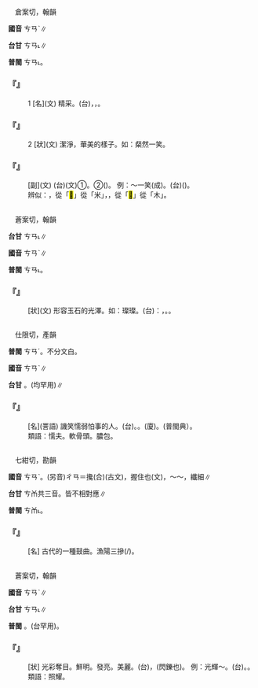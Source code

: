 
=={{ruby|粲|ㄘㄢˋ}}==

　倉案切，翰韻

'''國音''' <rt>ㄘㄢˋ</rt>∥

'''台甘''' <rt>ㄘㄢ˪</rt>∥

'''普閩''' <rt>ㄘㄢ˪</rt>。

    

==='''『{{ruby|粲|ㄘㄢˋ}}』'''===
:1  [名](文) 精采。(台){{ruby|白|ㄅㆤㆷ ͘}}{{ruby|米|ㆠㄧˋ}}，{{ruby|古|ㄍㆦˋ}}{{ruby|早|ㄗㄚˋ}}{{ruby|叫|ㄍㄧㄜ˪}}{{ruby|做|ㄗㄨㆤ˪}}{{ruby|/|ㄗㄜ˪}}{{ruby|白|ㄅㆤㆷ ͘}}{{ruby|粲|ㄘㄢ˪}}，{{ruby|黃|ㆭˊ}}{{ruby|粲|ㄘㄢ˪}}。
    

==='''『{{ruby|粲|ㄘㄢˋ}}』'''===
:2  [狀](文) 潔淨，華美的樣子。如：粲然一笑。
    

==='''『{{ruby|粲|ㄘㄢˋ}}{{ruby|然|ㄖㄢˊ}}』'''===
: [副](文) (台)(文)①{{ruby|鮮|ㄒㄧㄢ}}{{ruby|明|ㆠㄧㄥˊ}}{{ruby|發|ㄏㄨㄚㆵ}}{{ruby|光|ㄍㆭ}}。②{{ruby|顯|ㄏㄧㄢˋ}}{{ruby|著|ㄉㄨ˪}}{{ruby|明|ㆠㄧㄥˊ}}{{ruby|白|ㄅㄧㆤㆶ ͘}}({{ruby|看|ㄎㄨㆩ˪}}{{ruby|真|ㄐㄧㄣ}}{{ruby|清|ㄑㄧㄥ}}{{ruby|楚|ㄘㄜˋ}}){{ruby|丌|ㆤ}}{{ruby|款|ㄎㄨㄢˋ}}。 例：～一笑(成)。(台){{ruby|笑|ㄑㄧㄜ˪}}{{ruby|<mark>&#xffa42;</mark>|ㄍㄚㆷ}}({{ruby|一|ㄐㄧㆵ ͘}}{{ruby|排|ㄅㄞˊ}}{{ruby|親|ㄑㄧㄣ}}{{ruby|像|ㄑㄧㆧ˫}}{{ruby|/|ㄑㄧㆫ˫}}{{ruby|白|ㄅㆤㆷ ͘}}{{ruby|玉|ㆣㄧㆤㆶ ͘}}{{ruby|米|ㆠㄧˋ}}{{ruby|丌|ㆤ}}{{ruby|嘴|ㄘㄨㄧ˪}}{{ruby|齒|ㄎㄧˋ}}{{ruby|看|ㄎㄨㆩ˪}}{{ruby|現|ㄏㄧㄢ˫}}{{ruby|現|ㄏㄧㄢ˫}}){{ruby|真|ㄐㄧㄣ}}{{ruby|<mark>&#xffad0;</mark>|ㄙㄨㄧˋ}}。
:辨似：{{ruby|粲|ㄘㄢˋ}}，從「<mark>&#xf9aca;</mark>」從「米」，{{ruby|桀|ㄐㄧㄝˊ}}，從「<mark>&#xf9acb;</mark>」從「木」。
:
    

=={{ruby|璨|ㄘㄢˋ}}==

　蒼案切，翰韻

'''台甘''' <rt>ㄘㄢ˪</rt>∥

'''國音''' <rt>ㄘㄢˋ</rt>∥

'''普閩''' <rt>ㄘㄢ˪</rt>。

    

==='''『{{ruby|璨|ㄘㄢˋ}}』'''===
: [狀](文) 形容玉石的光澤。如：璨璨。(台){{ruby|按|ㄢ˪}}：{{ruby|本|ㄅㄨㄣˋ}}{{ruby|形|ㄏㄧㄥˊ}}{{ruby|容|ㄧㆲˊ}}，{{ruby|玉|ㆣㄧㆤㆶ ͘}}{{ruby|仔|ㄚ}}{{ruby|丌|ㆤ}}{{ruby|金|ㄍㄧㆬ}}{{ruby|澤|ㄧㄚㆷ ͘}}。{{ruby|轉|ㄗㄨㄢˋ}}{{ruby|指|ㄍㄧˋ}}{{ruby|/|ㄐㄧˋ}}{{ruby|光|ㄍㆲ}}{{ruby|明|ㆠㄧㄥˊ}}{{ruby|丌|ㆤ}}{{ruby|款|ㄎㄨㄢˋ}}。
    

=={{ruby|孱|ㄘㄢˋ}}==

　仕限切，產韻

'''普閩''' <rt>ㄘㄢˊ</rt>{{ruby|、|ㄗㄢˊ}}。不分文白。

'''國音''' <rt>ㄘㄢˋ</rt>∥

'''台甘''' {{ruby|(文)|ㄘㄢ}}。{{ruby|(語)|ㄘㄢˊ}}(均罕用)∥

    

==='''『{{ruby|孱|ㄘㄢˋ}}{{ruby|頭|·ㄊㄡˊ}}』'''===
: [名](詈語) 譏笑懦弱怕事的人。(台){{ruby|病|ㄅㆥ˫}}{{ruby|/|ㄅㆪ˫}}{{ruby|癱|ㄊㄢ}}。{{ruby|荏|ㄌㆰˋ}}{{ruby|漢|ㄏㄢ˪}}。(廈){{ruby|軟|ㄋㆭˋ}}{{ruby|母|ㆠㄨˋ}}。{{ruby|<mark>&#xffb72;</mark>|ㄌㄢ˫}}{{ruby|蔓|ㄇㄨㄚ˫}}(普閩典）。
:類語：懦夫。軟骨頭。膿包。
:
    

=={{ruby|摻|ㄘㄢˋ}}==

　七紺切，勘韻

'''國音''' <rt>ㄘㄢˋ</rt>。(另音)<rt>ㄔㄢ</rt>＝攙(合){{ruby|。|ㄕㄢˇ}}(古文)，握住也{{ruby|。|ㄕㄢ}}(文)，～～，纖細∥

'''台甘''' <rt>ㄘㆰ</rt>{{ruby|。|ㄙㆰ}}{{ruby|。|ㄙㆰˋ}}共三音。皆不相對應∥

'''普閩''' <rt>ㄘㆰ˪</rt>。

    

==='''『{{ruby|摻|ㄘㄢˋ}}』'''===
: [名] 古代的一種鼓曲。漁陽三摻(/{{ruby|撾|ㄓㄨㄚ}})。
    

=={{ruby|燦|ㄘㄢˋ}}==

　蒼案切，翰韻

'''國音''' <rt>ㄘㄢˋ</rt>∥

'''台甘''' <rt>ㄘㄢ˪</rt>∥

'''普閩''' {{ruby|(文)|ㄘㄢ˪}}。{{ruby|(白)|ㄘㄨㆩ˪}}(台罕用)。

    

==='''『{{ruby|燦|ㄘㄢˋ}}{{ruby|爛|ㄌㄢˋ}}』'''===
: [狀] 光彩奪目。鮮明。發亮。美麗。(台){{ruby|真|ㄐㄧㄣ}}{{ruby|明|ㆠㄧㄥˊ}}{{ruby|顯|ㄏㄧㄢˋ}}，{{ruby|金|ㄍㄧㆬ}}{{ruby|閃|ㄒㄧㆷ}}{{ruby|閃|ㄒㄧㆷ}}(閃鑠也)。 例：光輝～。(台){{ruby|<mark>&#xffa56;</mark>|ㄍㄧㆬ}}{{ruby|映|ㄧㆩ˪}}{{ruby|映|ㄧㆩ˪}}。{{ruby|有|ㄨ˫}}{{ruby|光|ㄍㆲ}}{{ruby|彩|ㄘㄞˋ}}。
:類語：照耀。
:
    
